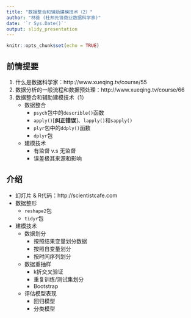 ```yaml
---
title: "数据整合和辅助建模技术（2）"
author: "林荟 (杜邦先锋商业数据科学家)"
date: '`r Sys.Date()`'
output: slidy_presentation
---
```


```r
knitr::opts_chunk$set(echo = TRUE)
```
## 前情提要

1. 什么是数据科学家：http://www.xueqing.tv/course/55
1. 数据分析的一般流程和数据预处理：http://www.xueqing.tv/course/66 
1. 数据整合和辅助建模技术（1）
    - 数据整合
        - `psych`包中的`describle()`函数
        - `apply()`[**纠正错误**]、`lapply()`和`sapply()` 
        - `plyr`包中的`ddply()`函数
        - `dplyr`包
    - 建模技术
        - 有监督 v.s 无监督
        - 误差极其来源和影响
        

## 介绍

- 幻灯片 & R代码：http://scientistcafe.com
- 数据整形
    - `reshape2`包
    - `tidyr`包
- 建模技术
    - 数据划分
        - 按照结果变量划分数据
        - 按照自变量划分
        - 按时间序列划分
     - 数据重抽样
        - k折交叉验证
        - 重复训练/测试集划分
        - Bootstrap
    - 评估模型表现
        - 回归模型
        - 分类模型